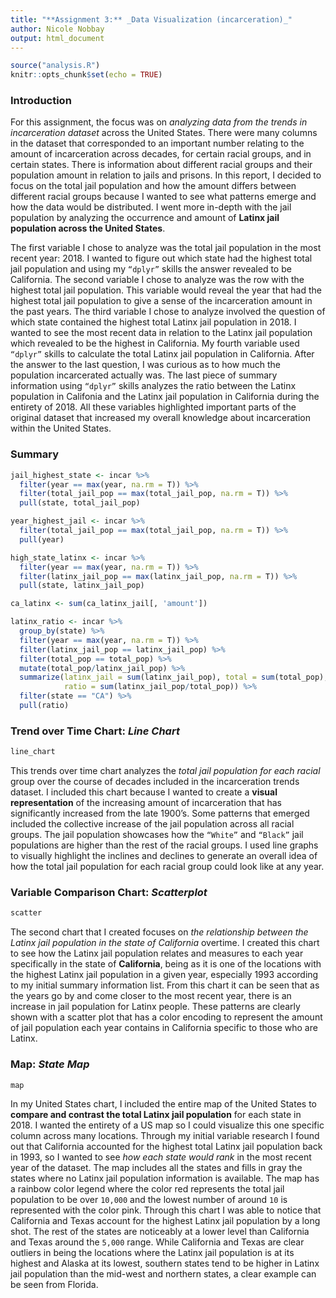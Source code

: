 ```yaml
---
title: "**Assignment 3:** _Data Visualization (incarceration)_"
author: Nicole Nobbay
output: html_document
---
```


```r
source("analysis.R")
knitr::opts_chunk$set(echo = TRUE)
```

### **Introduction**

  For this assignment, the focus was on _analyzing data from the trends in incarceration dataset_ across the United States. There were many columns in the dataset that corresponded to an important number relating to the amount of incarceration across decades, for certain racial groups, and in certain states. There is information about different racial groups and their population amount in relation to jails and prisons. In this report, I decided to focus on the total jail population and how the amount differs between different racial groups because I wanted to see what patterns emerge and how the data would be distributed. I went more in-depth with the jail population by analyzing the occurrence and amount of **Latinx jail population across the United States**. 

 The first variable I chose to analyze was the total jail population in the most recent year: 2018. I wanted to figure out which state had the highest total jail population and using my `“dplyr”` skills the answer revealed to be California. The second variable I chose to analyze was the row with the highest total jail population. This variable would reveal the year that had the highest total jail population to give a sense of the incarceration amount in the past years. The third variable I chose to analyze involved the question of which state contained the highest total Latinx jail population in 2018. I wanted to see the most recent data in relation to the Latinx jail population which revealed to be the highest in California. My fourth variable used `“dplyr”` skills to calculate the total Latinx jail population in California. After the answer to the last question, I was curious as to how much the population incarcerated actually was. The last piece of summary information using `“dplyr”` skills analyzes the ratio between the Latinx population in Califonia and the Latinx jail population in California during the entirety of 2018. All these variables highlighted important parts of the original dataset that increased my overall knowledge about incarceration within the United States.

### **Summary**
```r

jail_highest_state <- incar %>%
  filter(year == max(year, na.rm = T)) %>%
  filter(total_jail_pop == max(total_jail_pop, na.rm = T)) %>%
  pull(state, total_jail_pop)

year_highest_jail <- incar %>%
  filter(total_jail_pop == max(total_jail_pop, na.rm = T)) %>%
  pull(year) 

high_state_latinx <- incar %>%
  filter(year == max(year, na.rm = T)) %>%
  filter(latinx_jail_pop == max(latinx_jail_pop, na.rm = T)) %>%
  pull(state, latinx_jail_pop)

ca_latinx <- sum(ca_latinx_jail[, 'amount'])

latinx_ratio <- incar %>%
  group_by(state) %>%
  filter(year == max(year, na.rm = T)) %>%
  filter(latinx_jail_pop == latinx_jail_pop) %>%
  filter(total_pop == total_pop) %>%
  mutate(total_pop/latinx_jail_pop) %>% 
  summarize(latinx_jail = sum(latinx_jail_pop), total = sum(total_pop),
            ratio = sum(latinx_jail_pop/total_pop)) %>% 
  filter(state == "CA") %>% 
  pull(ratio)

```

### **Trend over Time Chart:** _Line Chart_
```r
line_chart
```

This trends over time chart analyzes the _total jail population for each racial_ group over the course of decades included in the incarceration trends dataset. I included this chart because I wanted to create a **visual representation** of the increasing amount of incarceration that has significantly increased from the late 1900’s. Some patterns that emerged included the collective increase of the jail population across all racial groups. The jail population showcases how the `“White”` and `“Black”` jail populations are higher than the rest of the racial groups. I used line graphs to visually highlight the inclines and declines to generate an overall idea of how the total jail population for each racial group could look like at any year.

### **Variable Comparison Chart:** _Scatterplot_
```r
scatter
```

The second chart that I created focuses on _the relationship between the Latinx jail population in the state of California_ overtime. I created this chart to see how the Latinx jail population relates and measures to each year specifically in the state of **California**, being as it is one of the locations with the highest Latinx jail population in a given year, especially 1993 according to my initial summary information list. From this chart it can be seen that as the years go by and come closer to the most recent year, there is an increase in jail population for Latinx people. These patterns are clearly shown with a scatter plot that has a color encoding to represent the amount of jail population each year contains in California specific to those who are Latinx. 

### **Map:** _State Map_
```r
map
```

In my United States chart, I included the entire map of the United States to **compare and contrast the total Latinx jail population** for each state in 2018. I wanted the entirety of a US map so I could visualize this one specific column across many locations. Through my initial variable research I found out that California accounted for the highest total Latinx jail population back in 1993, so I wanted to see _how each state would rank_ in the most recent year of the dataset. The map includes all the states and fills in gray the states where no Latinx jail population information is available. The map has a rainbow color legend where the color red represents the total jail population to be over `10,000` and the lowest number of around `10` is represented with the color pink. Through this chart I was able to notice that California and Texas account for the highest Latinx jail population by a long shot. The rest of the states are noticeably at a lower level than California and Texas around the `5,000` range. While California and Texas are clear outliers in being the locations where the Latinx jail population is at its highest and Alaska at its lowest, southern states tend to be higher in Latinx jail population than the mid-west and northern states, a clear example can be seen from Florida. 
